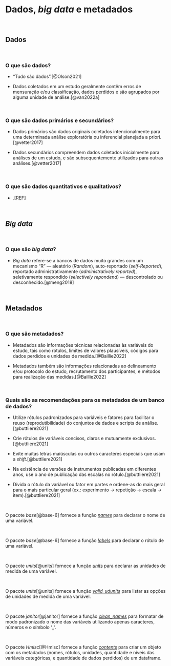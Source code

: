 # **Dados, *big data* e metadados**

<br>

## Dados

<br>

### O que são dados?

-   "Tudo são dados".[@Olson2021]

-   Dados coletados em um estudo geralmente contêm erros de mensuração e/ou classificação, dados perdidos e são agrupados por alguma unidade de análise.[@van2022a]

<br>

### O que são dados primários e secundários?

-   Dados primários são dados originais coletados intencionalmente para uma determinada análise exploratória ou inferencial planejada a priori.[@vetter2017]

-   Dados secundários compreendem dados coletados inicialmente para análises de um estudo, e são subsequentemente utilizados para outras análises.[@vetter2017]

<br>

### O que são dados quantitativos e qualitativos?

-   .[REF]

<br>

## *Big data*

<br>

### O que são *big data*?

- *Big data * refere-se a bancos de dados muito grandes com um mecanismo "R" --- aleatório (*Random*), auto-reportado (*self-Reported*), reportado administrativamente (*administratively reported*), seletivamente respondido (*selectively repondend*) ---  descontrolado ou desconhecido.[@meng2018]

<br>

## Metadados

<br>

### O que são metadados?

-   Metadados são informações técnicas relacionadas às variáveis do estudo, tais como rótulos, limites de valores plausíveis, códigos para dados perdidos e unidades de medida.[@Baillie2022]

-   Metadados também são informações relacionadas ao delineamento e/ou protocolo do estudo, recrutamento dos participantes, e métodos para realização das medidas.[@Baillie2022]

<br>

### Quais são as recomendações para os metadados de um banco de dados?

-   Utilize rótulos padronizados para variáveis e fatores para facilitar o reuso (reprodutibilidade) do conjuntos de dados e scripts de análise.[@buttliere2021]

-   Crie rótulos de variáveis concisos, claros e mutuamente exclusivos.[@buttliere2021]

-   Evite muitas letras maiúsculas ou outros caracteres especiais que usam a *shift*.[@buttliere2021]

-   Na existência de versões de instrumentos publicadas em diferentes anos, use o ano de publicação das escalas no rótulo.[@buttliere2021]

-   Divida o rótulo da variável ou fator em partes e ordene-as do mais geral para o mais particular geral (ex.: experimento -\> repetição -\> escala -\> item).[@buttliere2021]

<br>

::: {.infobox .Rlogo data-latex="{images/Rlogo}"}
O pacote *base*[@base-6] fornece a função [*names*](https://www.rdocumentation.org/packages/base/versions/3.6.2/topics/names) para declarar o nome de uma variável.
:::

<br>

::: {.infobox .Rlogo data-latex="{images/Rlogo}"}
O pacote *base*[@base-6] fornece a função [*labels*](https://www.rdocumentation.org/packages/base/versions/3.6.2/topics/labels) para declarar o rótulo de uma variável.
:::

<br>

::: {.infobox .Rlogo data-latex="{images/Rlogo}"}
O pacote *units*[@units] fornece a função [*units*](https://www.rdocumentation.org/packages/units/versions/0.8-3/topics/units) para declarar as unidades de medida de uma variável.
:::

<br>

::: {.infobox .Rlogo data-latex="{images/Rlogo}"}
O pacote *units*[@units] fornece a função [*valid_udunits*](https://www.rdocumentation.org/packages/units/versions/0.8-3/topics/valid_udunits) para listar as opções de unidades de medida de uma variável.
:::

<br>

::: {.infobox .Rlogo data-latex="{images/Rlogo}"}
O pacote *janitor*[@janitor] fornece a função [*clean_names*](https://www.rdocumentation.org/packages/janitor/versions/2.2.0/topics/clean_names) para formatar de modo padronizado o nome das variáveis utilizando apenas caracteres, números e o símbolo '\_'.
:::

<br>

::: {.infobox .Rlogo data-latex="{images/Rlogo}"}
O pacote *Hmisc*[@Hmisc] fornece a função [*contents*](https://www.rdocumentation.org/packages/Hmisc/versions/5.1-0/topics/contents) para criar um objeto com os metadados (nomes, rótulos, unidades, quantidade e níveis das variáveis categóricas, e quantidade de dados perdidos) de um dataframe.
:::

<br>
